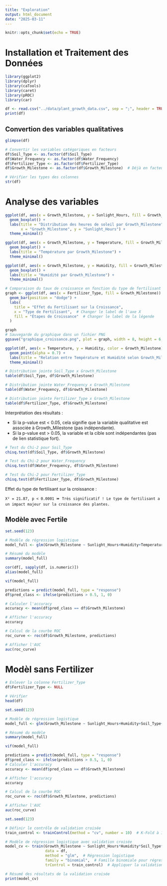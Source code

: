 ```yaml
---
title: "Exploration"
output: html_document
date: "2025-03-11"
---
```


```r
knitr::opts_chunk$set(echo = TRUE)
```

# Installation et Traitement des Données

```r
library(ggplot2)
library(dplyr)
library(caTools)
library(caret)
library(pROC)
library(car)

df <- read.csv("../data/plant_growth_data.csv", sep = ";", header = TRUE)
print(df)
```

## Convertion des variables qualitatives

```r
glimpse(df)

# Convertir les variables catégoriques en facteurs
df$Soil_Type <- as.factor(df$Soil_Type)
df$Water_Frequency <- as.factor(df$Water_Frequency)
df$Fertilizer_Type <- as.factor(df$Fertilizer_Type)
df$Growth_Milestone <- as.factor(df$Growth_Milestone)  # Déjà en facteur mais on s'assure

# Vérifier les types des colonnes
str(df)
```
# Analyse des variables

```r
ggplot(df, aes(x = Growth_Milestone, y = Sunlight_Hours, fill = Growth_Milestone)) +
  geom_boxplot() +
  labs(title = "Distribution des heures de soleil par Growth_Milestone", 
       x = "Growth_Milestone", y = "Sunlight_Hours") +
  theme_minimal()

ggplot(df, aes(x = Growth_Milestone, y = Temperature, fill = Growth_Milestone)) +
  geom_boxplot() +
  labs(title = "Température par Growth_Milestone") +
  theme_minimal()

ggplot(df, aes(x = Growth_Milestone, y = Humidity, fill = Growth_Milestone)) +
  geom_boxplot() +
  labs(title = "Humidité par Growth_Milestone") +
  theme_minimal()

```
```r
# Comparaison du taux de croissance en fonction du type de fertilisant
graph <- ggplot(df, aes(x = Fertilizer_Type, fill = Growth_Milestone)) + 
  geom_bar(position = "dodge") +
  labs(
    title = "Effet du Fertilisant sur la Croissance",
    x = "Type de Fertilisant",  # Changer le label de l'axe X
    fill = "Étapes de Croissance"  # Changer le label de la légende
  )

graph
# Sauvegarde du graphique dans un fichier PNG
ggsave("graphique_croissance.png", plot = graph, width = 8, height = 6, dpi = 300)

```


```r
ggplot(df, aes(x = Temperature, y = Humidity, color = Growth_Milestone)) +
  geom_point(alpha = 0.7) +
  labs(title = "Relation entre Température et Humidité selon Growth_Milestone") +
  theme_minimal()
```

```r
# Distribution jointe Soil_Type x Growth_Milestone
table(df$Soil_Type, df$Growth_Milestone)

# Distribution jointe Water_Frequency x Growth_Milestone
table(df$Water_Frequency, df$Growth_Milestone)

# Distribution jointe Fertilizer_Type x Growth_Milestone
table(df$Fertilizer_Type, df$Growth_Milestone)
```

Interprétation des résultats :

-   Si la p-value est \< 0.05, cela signifie que la variable qualitative est associée à Growth_Milestone (pas indépendante).
-   Si la p-value est \> 0.05, la variable et la cible sont indépendantes (pas de lien statistique fort).

```r
# Test du Chi-2 pour Soil_Type
chisq.test(df$Soil_Type, df$Growth_Milestone)

# Test du Chi-2 pour Water_Frequency
chisq.test(df$Water_Frequency, df$Growth_Milestone)

# Test du Chi-2 pour Fertilizer_Type
chisq.test(df$Fertilizer_Type, df$Growth_Milestone)
```
 Effet du type de fertilisant sur la croissance :

    X² = 21.87, p < 0.0001 ⏩ Très significatif ! Le type de fertilisant a un impact majeur sur la croissance des plantes.

## Modèle avec Fertile

```r
set.seed(123)

# Modèle de régression logistique
model_full <- glm(Growth_Milestone ~ Sunlight_Hours+Humidity+Temperature+Soil_Type+Water_Frequency+Fertilizer_Type, data = df, family = binomial())

# Résumé du modèle
summary(model_full)

cor(df[, sapply(df, is.numeric)])
alias(model_full)

vif(model_full)

predictions = predict(model_full, type = "response")
df$pred_class <- ifelse(predictions > 0.5, 1, 0)

# Calculer l'accuracy
accuracy <- mean(df$pred_class == df$Growth_Milestone)

# Afficher l'accuracy
accuracy

# Calcul de la courbe ROC
roc_curve <- roc(df$Growth_Milestone, predictions)

# Afficher l'AUC
auc(roc_curve)
```



# Modèl sans Fertilizer

```r
# Enlever la colonne Fertilizer_Type
df$Fertilizer_Type <- NULL

# Vérifier
head(df)
```

```r
set.seed(123)

# Modèle de régression logistique
model_full <- glm(Growth_Milestone ~ Sunlight_Hours+Humidity+Soil_Type+Temperature+Water_Frequency, data = df, family = binomial())

# Résumé du modèle
summary(model_full)

vif(model_full)

predictions = predict(model_full, type = "response")
df$pred_class <- ifelse(predictions > 0.5, 1, 0)
# Calculer l'accuracy
accuracy <- mean(df$pred_class == df$Growth_Milestone)

# Afficher l'accuracy
accuracy

# Calcul de la courbe ROC
roc_curve <- roc(df$Growth_Milestone, predictions)

# Afficher l'AUC
auc(roc_curve)
```

```r
set.seed(123)

# Définir le contrôle de validation croisée
train_control <- trainControl(method = "cv", number = 10)  # K-Fold à 10 plis

# Modèle de régression logistique avec validation croisée
model_cv <- train(Growth_Milestone ~ Sunlight_Hours*Humidity*Soil_Type*Temperature+Water_Frequency,
                  data = df,
                  method = "glm",  # Régression logistique
                  family = "binomial",  # Famille binomiale pour régression logistique
                  trControl = train_control)  # Appliquer la validation croisée

# Résumé des résultats de la validation croisée
print(model_cv)
```


